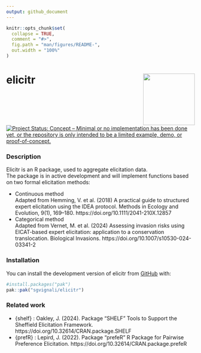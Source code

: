 ```yaml
---
output: github_document
---
```


<!-- README.md is generated from README.Rmd. Please edit the .rmd file and then use devtools::build_readme() to update the md file -->

```r
knitr::opts_chunk$set(
  collapse = TRUE,
  comment = "#>",
  fig.path = "man/figures/README-",
  out.width = "100%"
)
```
# elicitr <img src="man/figures/logo.png" height="138" align="right" alt = ""/></a>

<!-- badges: start -->
[![Project Status: Concept – Minimal or no implementation has been done yet, or the repository is only intended to be a limited example, demo, or proof-of-concept.](https://www.repostatus.org/badges/latest/concept.svg)](https://www.repostatus.org/#concept)
<!-- badges: end -->

### Description 

Elicitr is an R package, used to aggregate elicitation data.\
The package is in active development and will implement functions based on two formal elicitation methods:

* Continuous method\
  Adapted from Hemming, V. et al. (2018) A practical guide to structured expert elicitation using the IDEA protocol. Methods in Ecology and Evolution, 9(1), 169–180. https://doi.org/10.1111/2041-210X.12857
* Categorical method\
  Adapted from Vernet, M. et al. (2024) Assessing invasion risks using EICAT-based expert elicitation: application to a conservation translocation. Biological Invasions. https://doi.org/10.1007/s10530-024-03341-2

### Installation

You can install the development version of elicitr from [GitHub](https://github.com/) with:

``` r 
#install.packages("pak")
pak::pak("sgvignali/elicitr")
```

### Related work

* {shelf} : Oakley, J. (2024). Package “SHELF” Tools to Support the Sheffield Elicitation Framework. https://doi.org/10.32614/CRAN.package.SHELF
* {prefR} : Lepird, J. (2022). Package “prefeR” R Package for Pairwise Preference Elicitation. https://doi.org/10.32614/CRAN.package.prefeR

